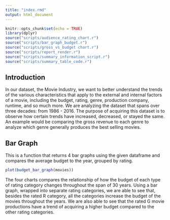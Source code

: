 ```yaml
---
title: "index.rmd"
output: html_document
---
```


```r
knitr::opts_chunk$set(echo = TRUE)
library(dplyr)
source("scripts/audience_rating_chart.r")
source("scripts/bar_graph_budget.r")
source("scripts/gross_vs_budget chart.r")
source("scripts/report_render.r")
source("scripts/summary_information_script.r")
source("scripts/summary_table_code.r")
```

## Introduction

In our dataset, the Movie Industry, we want to better understand the trends of the various characteristics that apply to the external and internal factors of a movie, including the budget, rating, genre, production company, runtime, and so much more. We are analyzing the dataset that spans over three decades: from 1986 - 2016. The purpose of acquiring this dataset is to observe how certain trends have increased, decreased, or stayed the same. An example would be comparing the gross revenue to each genre to analyze which genre generally produces the best selling movies.

## Bar Graph

This is a function that returns 4 bar graphs using the given dataframe and compares the average budget to the year, grouped by rating.

```r
plot(budget_bar_graph(movies))
```

The four charts compares the relationship of how the budget of each type of rating category changes throughout the span of 30 years. Using a bar graph, wrapped into separate rating categories, we are able to see that, besides the rated R category, all the categories increase the budget of the movies throughout the years. We are also able to see that the rated G movie productions have a trend of acquiring a higher budget compared to the other rating categories.